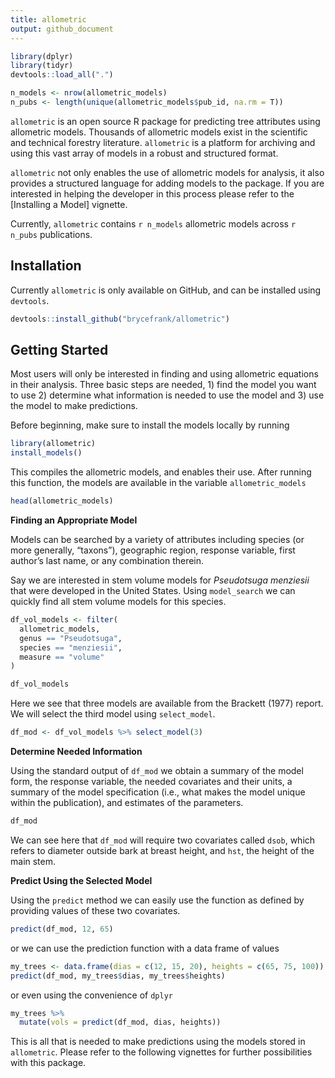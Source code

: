 ```yaml
---
title: allometric
output: github_document
---
```


```r
library(dplyr)
library(tidyr)
devtools::load_all(".")

n_models <- nrow(allometric_models)
n_pubs <- length(unique(allometric_models$pub_id, na.rm = T))
```

`allometric` is an open source R package for predicting tree attributes using
allometric models. Thousands of allometric models exist in the
scientific and technical forestry literature. `allometric` is a platform for
archiving and using this vast array of models in a robust and structured format.

`allometric` not only enables the use of allometric models for analysis, it 
also provides a structured language for adding models to the package. If you
are interested in helping the developer in this process please refer to the 
[Installing a Model] vignette.

Currently, `allometric` contains `r n_models` allometric models across
`r n_pubs` publications.

## Installation

Currently `allometric` is only available on GitHub, and can be installed using
`devtools`.

```r
devtools::install_github("brycefrank/allometric")
```

## Getting Started

Most users will only be interested in finding and using allometric equations in
their analysis. Three basic steps are needed, 1) find the model you want
to use 2) determine what information is needed to use the model and 3) use the
model to make predictions.

Before beginning, make sure to install the models locally by running

```r
library(allometric)
install_models()
```

This compiles the allometric models, and enables their use. After running this
function, the models are available in the variable `allometric_models`

```r
head(allometric_models)
```

**Finding an Appropriate Model**

Models can be searched by a variety of attributes including species 
(or more generally, "taxons"), geographic region, response variable, first
author's last name, or any combination therein.

Say we are interested in stem volume models for _Pseudotsuga menziesii_ that 
were developed in the United States. Using `model_search` we can quickly find 
all stem volume models for this species.


```r
df_vol_models <- filter(
  allometric_models,
  genus == "Pseudotsuga",
  species == "menziesii",
  measure == "volume"
)

df_vol_models
```

Here we see that three models are available from the Brackett (1977) report.
We will select the third model using `select_model`.

```r
df_mod <- df_vol_models %>% select_model(3)
```

**Determine Needed Information**

Using the standard output of `df_mod` we obtain a summary of the model form,
the response variable, the needed covariates and their units, a summary of
the model specification (i.e., what makes the model unique within the
publication), and estimates of the parameters.

```r
df_mod
```

We can see here that `df_mod` will require two covariates called `dsob`, which
refers to diameter outside bark at breast height, and `hst`, the height of the
main stem. 

**Predict Using the Selected Model**

Using the `predict` method we can easily use the function as defined
by providing values of these two covariates.

```r
predict(df_mod, 12, 65)
```

or we can use the prediction function with a data frame of values

```r
my_trees <- data.frame(dias = c(12, 15, 20), heights = c(65, 75, 100))
predict(df_mod, my_trees$dias, my_trees$heights)
```

or even using the convenience of `dplyr`

```r
my_trees %>%
  mutate(vols = predict(df_mod, dias, heights))
```

This is all that is needed to make predictions using the models stored in 
`allometric`. Please refer to the following vignettes for further possibilities
with this package.
